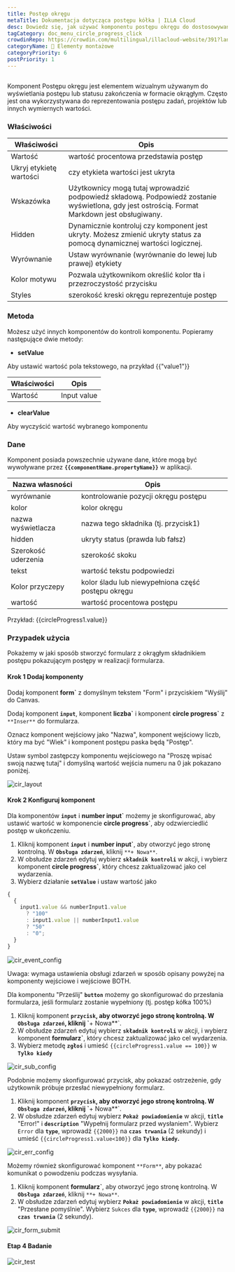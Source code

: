 ```yaml
---
title: Postęp okręgu
metaTitle: Dokumentacja dotycząca postępu kółka | ILLA Cloud
desc: Dowiedz się, jak używać komponentu postępu okręgu do dostosowywania i dekoracji aplikacji w chmurze ILLA.
tagCategory: doc_menu_circle_progress_click
crowdinRepo: https://crowdin.com/multilingual/illacloud-website/391?languages=pl&filter=basic&value=0
categoryName: 🧬 Elementy montażowe
categoryPriority: 6
postPriority: 1
---
```


## <h2 hidden>Czym jest postęp okręgu?</h2>

Komponent Postępu okręgu jest elementem wizualnym używanym do wyświetlania postępu lub statusu zakończenia w formacie okrągłym. Często jest ona wykorzystywana do reprezentowania postępu zadań, projektów lub innych wymiernych wartości.

### Właściwości

| Właściwości             | Opis                                                                                                                                           |
| ----------------------- | ---------------------------------------------------------------------------------------------------------------------------------------------- |
| Wartość                 | wartość procentowa przedstawia postęp                                                                                                          |
| Ukryj etykietę wartości | czy etykieta wartości jest ukryta                                                                                                              |
| Wskazówka               | Użytkownicy mogą tutaj wprowadzić podpowiedź składową. Podpowiedź zostanie wyświetlona, gdy jest ostrością. Format Markdown jest obsługiwany.  |
| Hidden                  | Dynamicznie kontroluj czy komponent jest ukryty. Możesz zmienić ukryty status za pomocą dynamicznej wartości logicznej.                        |
| Wyrównanie              | Ustaw wyrównanie (wyrównanie do lewej lub prawej) etykiety                                                                                     |
| Kolor motywu            | Pozwala użytkownikom określić kolor tła i przezroczystość przycisku                                                                            |
| Styles                  | szerokość kreski okręgu reprezentuje postęp                                                                                                    |

### Metoda

Możesz użyć innych komponentów do kontroli komponentu. Popieramy następujące dwie metody:

-   **setValue**

Aby ustawić wartość pola tekstowego, na przykład {{"value1"}}

| Właściwości  | Opis        |
| ------------ | ----------- |
| Wartość      | Input value |

-   **clearValue**

Aby wyczyścić wartość wybranego komponentu

### Dane

Komponent posiada powszechnie używane dane, które mogą być wywoływane przez **`{{componentName.propertyName}}`** w aplikacji.

| Nazwa własności       | Opis                                                                   |
| --------------------- | ---------------------------------------------------------------------- |
| wyrównanie            | kontrolowanie pozycji okręgu postępu                                   |
| kolor                 | kolor okręgu                                                           |
| nazwa wyświetlacza    | nazwa tego składnika (tj. przycisk1)                                   |
| hidden                | ukryty status (prawda lub fałsz)                                       |
| Szerokość uderzenia   | szerokość skoku                                                        |
| tekst                 | wartość tekstu podpowiedzi                                             |
| Kolor przyczepy       | kolor śladu lub niewypełniona część postępu okręgu                     |
| wartość               | wartość procentowa postępu                                             |

Przykład: {{circleProgress1.value}}

### Przypadek użycia

Pokażemy w jaki sposób stworzyć formularz z okrągłym składnikiem postępu pokazującym postępy w realizacji formularza.

#### Krok 1 Dodaj komponenty

Dodaj komponent **form\`** z domyślnym tekstem "Form" i przyciskiem "Wyślij" do Canvas.

Dodaj komponent **`input`**, komponent **liczba\`** i komponent **circle progress\`** z `**Inser**` do formularza.

Oznacz komponent wejściowy jako "Nazwa", komponent wejściowy liczb, który ma być "Wiek" i komponent postępu paska będą "Postęp".

Ustaw symbol zastępczy komponentu wejściowego na "Proszę wpisać swoją nazwę tutaj" i domyślną wartość wejścia numeru na 0 jak pokazano poniżej.

![cir_layout](https://cdn.illacloud.com/official-website/img/official-site/components/cir_layout.jpg)

#### Krok 2 Konfiguruj komponent

Dla komponentów **`input`** i **number input\`** możemy je skonfigurować, aby ustawić wartość w komponencie **circle progress\`**, aby odzwierciedlić postęp w ukończeniu.

1.  Kliknij komponent **`input`** i **number input\`**, aby otworzyć jego stronę kontrolną. W **`Obsługa zdarzeń`**, kliknij `**+ Nowa**`.
2.  W obsłudze zdarzeń edytuj wybierz **`składnik kontroli`** w akcji, i wybierz komponent **circle progress\`**, który chcesz zaktualizować jako cel wydarzenia.
3.  Wybierz działanie **`setValue`** i ustaw wartość jako

```jsx
{
  {
    input1.value && numberInput1.value
      ? "100"
      : input1.value || numberInput1.value
      ? "50"
      : "0";
  }
}
```

![cir_event_config](https://cdn.illacloud.com/official-website/img/official-site/components/cir_event_config.jpg)

Uwaga: wymaga ustawienia obsługi zdarzeń w sposób opisany powyżej na komponenty wejściowe i wejściowe BOTH.

Dla komponentu "Prześlij" **`button`** możemy go skonfigurować do przesłania formularza, jeśli formularz zostanie wypełniony (tj. postęp kółka 100%)

1.  Kliknij komponent **`przycisk`, aby otworzyć jego stronę kontrolną. W **`Obsługa zdarzeń`**, kliknij \`**+ Nowa\*\*\`.
2.  W obsłudze zdarzeń edytuj wybierz **`składnik kontroli`** w akcji, i wybierz komponent **formularz\`**, który chcesz zaktualizować jako cel wydarzenia.
3.  Wybierz metodę **`zgłoś`** i umieść `{{circleProgress1.value == 100}}` w **`Tylko kiedy`**

![cir_sub_config](https://cdn.illacloud.com/official-website/img/official-site/components/cir_sub_config.jpg)

Podobnie możemy skonfigurować przycisk, aby pokazać ostrzeżenie, gdy użytkownik próbuje przesłać niewypełniony formularz.

1.  Kliknij komponent **`przycisk`, aby otworzyć jego stronę kontrolną. W **`Obsługa zdarzeń`**, kliknij \`**+ Nowa\*\*\`.
2.  W obsłudze zdarzeń edytuj wybierz **`Pokaż powiadomienie`** w akcji, **`title`** "Error!" i **`description`** "Wypełnij formularz przed wysłaniem". Wybierz `Error` dla **`type`**, wprowadź `{{2000}}` na **`czas trwania`** (2 sekundy) i umieść `{{circleProgress1.value<100}}` dla **`Tylko kiedy`.**

![cir_err_config](https://cdn.illacloud.com/official-website/img/official-site/components/cir_err_config.jpg)

Możemy również skonfigurować komponent `**Form**`, aby pokazać komunikat o powodzeniu podczas wysyłania.

1.  Kliknij komponent **formularz\`**, aby otworzyć jego stronę kontrolną. W **`Obsługa zdarzeń`**, kliknij `**+ Nowa**`.
2.  W obsłudze zdarzeń edytuj wybierz **`Pokaż powiadomienie`** w akcji, **`title`** "Przesłane pomyślnie". Wybierz `Sukces` dla **`type`**, wprowadź `{{2000}}` na **`czas trwania`** (2 sekundy).

![cir_form_submit](https://cdn.illacloud.com/official-website/img/official-site/components/cir_form_submiy.jpg)

#### Etap 4 Badanie

![cir_test](https://cdn.illacloud.com/official-website/img/official-site/components/cir_test.gif)
